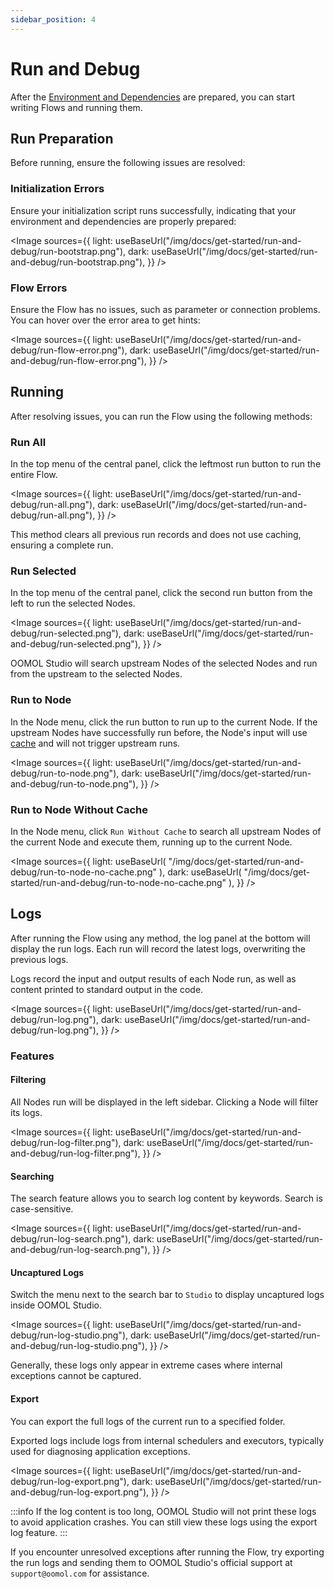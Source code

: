 ```yaml
---
sidebar_position: 4
---
```



# Run and Debug

After the [Environment and Dependencies](/docs/get-started/env-and-lib) are prepared, you can start writing Flows and running them.

## Run Preparation

Before running, ensure the following issues are resolved:

### Initialization Errors

Ensure your initialization script runs successfully, indicating that your environment and dependencies are properly prepared:

<Image
  sources={{
    light: useBaseUrl("/img/docs/get-started/run-and-debug/run-bootstrap.png"),
    dark: useBaseUrl("/img/docs/get-started/run-and-debug/run-bootstrap.png"),
  }}
/>

### Flow Errors

Ensure the Flow has no issues, such as parameter or connection problems. You can hover over the error area to get hints:

<Image
  sources={{
    light: useBaseUrl("/img/docs/get-started/run-and-debug/run-flow-error.png"),
    dark: useBaseUrl("/img/docs/get-started/run-and-debug/run-flow-error.png"),
  }}
/>

## Running

After resolving issues, you can run the Flow using the following methods:

### Run All

In the top menu of the central panel, click the leftmost run button to run the entire Flow.

<Image
  sources={{
    light: useBaseUrl("/img/docs/get-started/run-and-debug/run-all.png"),
    dark: useBaseUrl("/img/docs/get-started/run-and-debug/run-all.png"),
  }}
/>

This method clears all previous run records and does not use caching, ensuring a complete run.

### Run Selected

In the top menu of the central panel, click the second run button from the left to run the selected Nodes.

<Image
  sources={{
    light: useBaseUrl("/img/docs/get-started/run-and-debug/run-selected.png"),
    dark: useBaseUrl("/img/docs/get-started/run-and-debug/run-selected.png"),
  }}
/>

OOMOL Studio will search upstream Nodes of the selected Nodes and run from the upstream to the selected Nodes.

### Run to Node

In the Node menu, click the run button to run up to the current Node. If the upstream Nodes have successfully run before, the Node's input will use [cache](/docs/advanced-guide/universal-block-settings#cache-mechanism) and will not trigger upstream runs.

<Image
  sources={{
    light: useBaseUrl("/img/docs/get-started/run-and-debug/run-to-node.png"),
    dark: useBaseUrl("/img/docs/get-started/run-and-debug/run-to-node.png"),
  }}
/>

### Run to Node Without Cache

In the Node menu, click `Run Without Cache` to search all upstream Nodes of the current Node and execute them, running up to the current Node.

<Image
  sources={{
    light: useBaseUrl(
      "/img/docs/get-started/run-and-debug/run-to-node-no-cache.png"
    ),
    dark: useBaseUrl(
      "/img/docs/get-started/run-and-debug/run-to-node-no-cache.png"
    ),
  }}
/>

## Logs

After running the Flow using any method, the log panel at the bottom will display the run logs. Each run will record the latest logs, overwriting the previous logs.

Logs record the input and output results of each Node run, as well as content printed to standard output in the code.

<Image
  sources={{
    light: useBaseUrl("/img/docs/get-started/run-and-debug/run-log.png"),
    dark: useBaseUrl("/img/docs/get-started/run-and-debug/run-log.png"),
  }}
/>

### Features

#### Filtering

All Nodes run will be displayed in the left sidebar. Clicking a Node will filter its logs.

<Image
  sources={{
    light: useBaseUrl("/img/docs/get-started/run-and-debug/run-log-filter.png"),
    dark: useBaseUrl("/img/docs/get-started/run-and-debug/run-log-filter.png"),
  }}
/>

#### Searching

The search feature allows you to search log content by keywords. Search is case-sensitive.

<Image
  sources={{
    light: useBaseUrl("/img/docs/get-started/run-and-debug/run-log-search.png"),
    dark: useBaseUrl("/img/docs/get-started/run-and-debug/run-log-search.png"),
  }}
/>

#### Uncaptured Logs

Switch the menu next to the search bar to `Studio` to display uncaptured logs inside OOMOL Studio.

<Image
  sources={{
    light: useBaseUrl("/img/docs/get-started/run-and-debug/run-log-studio.png"),
    dark: useBaseUrl("/img/docs/get-started/run-and-debug/run-log-studio.png"),
  }}
/>

Generally, these logs only appear in extreme cases where internal exceptions cannot be captured.

#### Export

You can export the full logs of the current run to a specified folder.

Exported logs include logs from internal schedulers and executors, typically used for diagnosing application exceptions.

<Image
  sources={{
    light: useBaseUrl("/img/docs/get-started/run-and-debug/run-log-export.png"),
    dark: useBaseUrl("/img/docs/get-started/run-and-debug/run-log-export.png"),
  }}
/>

:::info
If the log content is too long, OOMOL Studio will not print these logs to avoid application crashes. You can still view these logs using the export log feature.
:::

If you encounter unresolved exceptions after running the Flow, try exporting the run logs and sending them to OOMOL Studio's official support at `support@oomol.com` for assistance.
